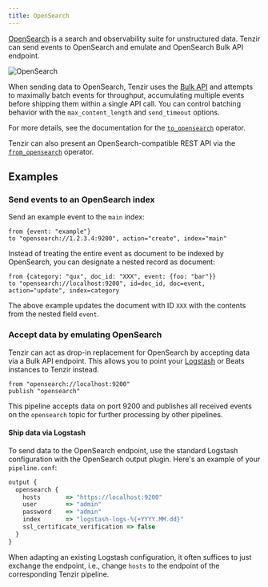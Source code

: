 ```yaml
---
title: OpenSearch
---
```


[OpenSearch](https://opensearch.org) is a search and observability suite for
unstructured data. Tenzir can send events to OpenSearch and emulate and
OpenSearch Bulk API endpoint.

![OpenSearch](opensearch.svg)

When sending data to OpenSearch, Tenzir uses the [Bulk
API](https://opensearch.org/docs/latest/api-reference/document-apis/bulk/)
and attempts to maximally batch events for throughput, accumulating multiple
events before shipping them within a single API call. You can control batching
behavior with the `max_content_length` and `send_timeout` options.

For more details, see the documentation for the
[`to_opensearch`](../../tql2/operators/to_opensearch.md) operator.

Tenzir can also present an OpenSearch-compatible REST API via the
[`from_opensearch`](../../tql2/operators/from_opensearch.md) operator.

## Examples

### Send events to an OpenSearch index

Send an example event to the `main` index:

```tql
from {event: "example"}
to "opensearch://1.2.3.4:9200", action="create", index="main"
```

Instead of treating the entire event as document to be indexed by OpenSearch,
you can designate a nested record as document:

```tql
from {category: "qux", doc_id: "XXX", event: {foo: "bar"}}
to "opensearch://localhost:9200", id=doc_id, doc=event, action="update", index=category
```

The above example updates the document with ID `XXX` with the contents from the
nested field `event`.

### Accept data by emulating OpenSearch

Tenzir can act as drop-in replacement for OpenSearch by accepting data via a
Bulk API endpoint. This allows you to point your
[Logstash](https://opensearch.org/docs/latest/tools/logstash/index/) or Beats
instances to Tenzir instead.

```tql
from "opensearch://localhost:9200"
publish "opensearch"
```

This pipeline accepts data on port 9200 and publishes all received events on the
`opensearch` topic for further processing by other pipelines.

#### Ship data via Logstash

To send data to the OpenSearch endpoint, use the standard Logstash configuration
with the OpenSearch output plugin. Here's an example of your
`pipeline.conf`:

```javascript
output {
  opensearch {
    hosts       => "https://localhost:9200"
    user        => "admin"
    password    => "admin"
    index       => "logstash-logs-%{+YYYY.MM.dd}"
    ssl_certificate_verification => false
  }
}
```

When adapting an existing Logstash configuration, it often suffices to just
exchange the endpoint, i.e., change `hosts` to the endpoint of the corresponding
Tenzir pipeline.
